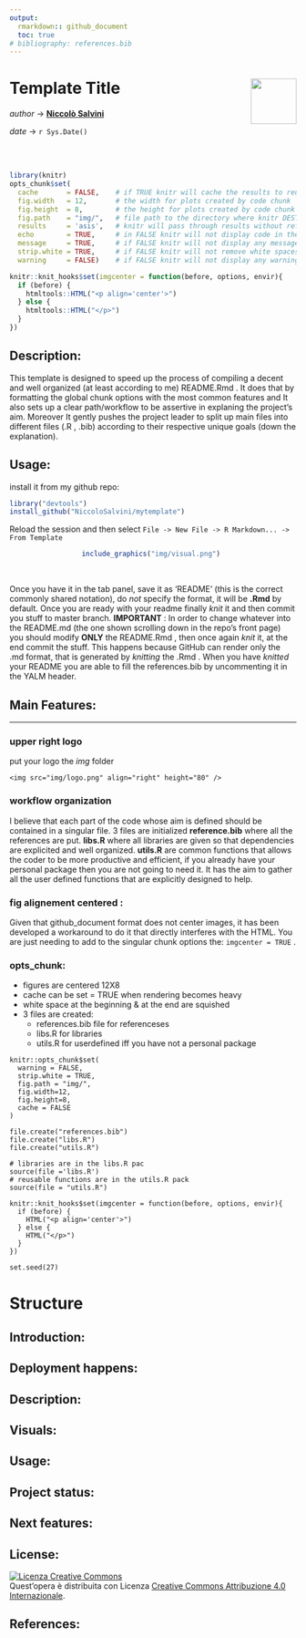 ```yaml
---
output: 
  rmarkdown:: github_document
  toc: true
# bibliography: references.bib
---
```


# Template Title <img src="img/logo.png" align="right" height="80" />
_author_ -> **[Niccolò Salvini](https://niccolosalvini.netlify.app/)** \n

_date_ -> `r Sys.Date()`

<br> <br>

```r
library(knitr)
opts_chunk$set(
  cache       = FALSE,    # if TRUE knitr will cache the results to reuse in future knits
  fig.width   = 12,       # the width for plots created by code chunk
  fig.height  = 8,        # the height for plots created by code chunk
  fig.path    = "img/",   # file path to the directory where knitr DESTINATION shall store the graphics files
  results     = 'asis',   # knitr will pass through results without reformatting them
  echo        = TRUE,     # in FALSE knitr will not display code in the code chunk above it's results
  message     = TRUE,     # if FALSE knitr will not display any messages generated by code
  strip.white = TRUE,     # if FALSE knitr will not remove white spaces at the beg or end of code chunk
  warning     = FALSE)    # if FALSE knitr will not display any warning messages in the final document

knitr::knit_hooks$set(imgcenter = function(before, options, envir){
  if (before) {
    htmltools::HTML("<p align='center'>")
  } else {
    htmltools::HTML("</p>")
  }
})
```


## Description:
This template is designed to speed up the process of compiling a decent and well organized (at least according to me) README.Rmd  .
It does that by formatting the global chunk options with the most common features and It also sets up a clear path/workflow to be assertive in explaning the project's aim. Moreover It gently pushes the project leader to split up main files into different files (.R , .bib) according to their respective unique goals (down the explanation). 


## Usage:
install it from my github repo:

```r
library("devtools")
install_github("NiccoloSalvini/mytemplate")
```

Reload the session and then select `File -> New File -> R Markdown... -> From Template`

<center>
```r
include_graphics("img/visual.png") 
```
</center>

<br> 

Once you have it in the tab panel, save it as 'README' (this is the correct commonly shared notation), do *not* specify the format, it will be **.Rmd** by default. Once you are ready with your readme finally *knit* it and then commit you stuff to master branch.
**IMPORTANT** : In order to change whatever into the README.md (the one shown scrolling down in the repo's front page) you should modify **ONLY** the README.Rmd , then once again *knit* it, at the end commit the stuff. This happens because GitHub can render only the .md format, that is generated by _knitting_ the .Rmd  . When you have _knitted_ your README you are able to fill the references.bib by uncommenting it in the YALM header.

## Main Features:

---

### upper right logo

put your logo the _img_ folder
```
<img src="img/logo.png" align="right" height="80" />

```
### workflow organization

I believe that each part of the code whose aim is defined should be contained in a singular file. 
3 files are initialized **reference.bib** where all the references are put. **libs.R** where all libraries are given so that dependencies are explicited and well organized. **utils.R** are common functions that allows the coder to be more productive and efficient, if you already have your personal package then you are not going to need it. It has the aim to gather all the user defined functions that are explicitly designed to help.
  
  
### fig alignement centered : 
Given that github_document format does not center images, it has been developed a workaround to do it that directly interferes with the HTML. You are just needing to add to the singular chunk options the:  `imgcenter = TRUE` .
  

###  opts_chunk: 

- figures are centered 12X8
- cache can be set = TRUE when rendering becomes heavy 
- white space at the beginning & at the end are squished
- 3 files are created:
  - references.bib file for referenceses
  - libs.R for libraries
  - utils.R for userdefined iff you have not a personal package


```
knitr::opts_chunk$set(
  warning = FALSE,  
  strip.white = TRUE,     
  fig.path = "img/",
  fig.width=12,
  fig.height=8,
  cache = FALSE           
)

file.create("references.bib")
file.create("libs.R")
file.create("utils.R")

# libraries are in the libs.R pac
source(file ='libs.R')
# reusable functions are in the utils.R pack
source(file = "utils.R")

knitr::knit_hooks$set(imgcenter = function(before, options, envir){
  if (before) {
    HTML("<p align='center'>")
  } else {
    HTML("</p>")
  }
})

set.seed(27) 
```

# Structure

## Introduction:

## Deployment happens:

## Description:

## Visuals:

## Usage:

## Project status:

## Next features:

## License:

<a rel="license" href="http://creativecommons.org/licenses/by/4.0/"><img alt="Licenza Creative Commons" style="border-width:0" src="https://i.creativecommons.org/l/by/4.0/88x31.png" /></a><br />Quest'opera è distribuita con Licenza <a rel="license" href="http://creativecommons.org/licenses/by/4.0/">Creative Commons Attribuzione 4.0 Internazionale</a>.

## References:
